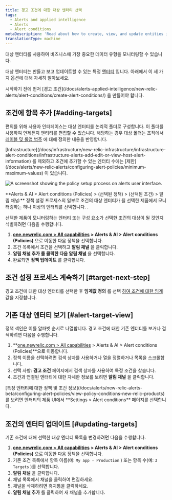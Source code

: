 ```yaml
---
title: 경고 조건에 대한 대상 엔터티 선택
tags:
  - Alerts and applied intelligence
  - Alerts
  - Alert conditions
metaDescription: 'Read about how to create, view, and update entities in notification channels for your policy conditions.'
translationType: machine
---
```



대상 엔터티를 사용하여 비즈니스에 가장 중요한 데이터 유형을 모니터링할 수 있습니다.

대상 엔터티는 만들고 보고 업데이트할 수 있는 특정 [엔터티](/docs/new-relic-one/use-new-relic-one/core-concepts/what-entity-new-relic/) 입니다. 아래에서 이 세 가지 옵션에 대해 자세히 알아보세요.

<Callout variant="tip">
  시작하기 전에 먼저 [경고 조건](/docs/alerts-applied-intelligence/new-relic-alerts/alert-conditions/create-alert-conditions/) 을 만들어야 합니다.
</Callout>

## 조건에 항목 추가 [#adding-targets]

편의를 위해 사용자 인터페이스는 대상 엔터티를 논리적 폴더로 구성합니다. 이 폴더를 사용하여 언제든지 엔티티를 편집할 수 있습니다. 해당하는 경우 대상 폴더는 조직에서 [레이블 및 롤업 범주](/docs/apm/new-relic-apm/maintenance/labels-categories-organizing-your-apps-servers) 에 대해 정의한 내용을 반영합니다.

<Callout variant="important">
  [Infrastructure](/docs/infrastructure/new-relic-infrastructure/infrastructure-alert-conditions/infrastructure-alerts-add-edit-or-view-host-alert-information) 를 제외하고 조건에 추가할 수 있는 엔터티 수에는 [제한](/docs/alerts/new-relic-alerts/configuring-alert-policies/minimum-maximum-values) 이 있습니다.
</Callout>

<img
  title="A screenshot showing the policy setup process on alerts user interface."
  alt="A screenshot showing the policy setup process on alerts user interface."
  src={accountsPolicyAlertsUi}
/>

<figcaption>
  **Alerts & AI > Alert conditions (Policies) > (선택된 정책) > (선택된 조건) > 알림 채널:** 정책 설정 프로세스의 일부로 조건의 대상 엔터티가 될 선택한 제품에서 모니터링하는 하나 이상의 엔터티를 선택합니다. .
</figcaption>

선택한 제품이 모니터링하는 엔터티 또는 구성 요소가 선택한 조건의 대상이 될 것인지 식별하려면 다음을 수행합니다.

1. **[one.newrelic.com > All capabilities](https://one.newrelic.com/all-capabilities) > Alerts & AI > Alert conditions (Policies)** 으로 이동한 다음 정책을 선택합니다.
2. 조건 목록에서 조건을 선택하고 **알림 채널** 을 클릭합니다.
3. **알림 채널 추가 를 클릭한 다음 알림 채널** 을 선택합니다.
4. 완료되면 **정책 업데이트** 를 클릭합니다.

## 조건 설정 프로세스 계속하기 [#target-next-step]

경고 조건에 대한 대상 엔터티를 선택한 후 **임계값 정의** 를 선택 [하여 조건에 대한 임계](/docs/alerts/new-relic-alerts-beta/configuring-alert-policies/define-thresholds-trigger-alert) 값을 지정합니다.

## 기존 대상 엔터티 보기 [#alert-target-view]

정책 색인은 이를 알파벳 순서로 나열합니다. 경고 조건에 대한 기존 엔터티를 보거나 검색하려면 다음을 수행합니다.

1. **[one.newrelic.com > All capabilities](https://one.newrelic.com/all-capabilities) > Alerts & AI > Alert conditions (Policies)**으로 이동합니다.
2. 정책 이름을 선택하려면 검색 상자를 사용하거나 열을 정렬하거나 목록을 스크롤합니다.
3. 선택 사항: **경고 조건** 페이지에서 검색 상자를 사용하여 특정 조건을 찾습니다.
4. 조건과 연결된 엔터티에 대한 자세한 정보를 보려면 **알림 채널** 을 클릭합니다.

<Callout variant="tip">
  [특정 엔터티에 대한 정책 및 조건 정보](/docs/alerts/new-relic-alerts-beta/configuring-alert-policies/view-policy-conditions-new-relic-products) 를 보려면 엔터티의 제품 UI에서 **Settings > Alert conditions** 페이지를 선택합니다.
</Callout>

## 조건의 엔터티 업데이트 [#updating-targets]

기존 조건에 대해 선택한 대상 엔터티 목록을 변경하려면 다음을 수행합니다.

1. **[one.newrelic.com > All capabilities](https://one.newrelic.com/all-capabilities) > Alerts & AI > Alert conditions (Policies)** 으로 이동한 다음 정책을 선택합니다.
2. 기존 조건 목록에서 항목 이름(예: `My app - Production` ) 또는 항목 수(예: `3 Targets` )를 선택합니다.
3. **알림 채널** 을 클릭합니다.
4. 채널 목록에서 채널을 클릭하여 편집하세요.
5. 채널을 삭제하려면 휴지통을 클릭하세요.
6. **알림 채널 추가** 를 클릭하여 새 채널을 추가합니다.